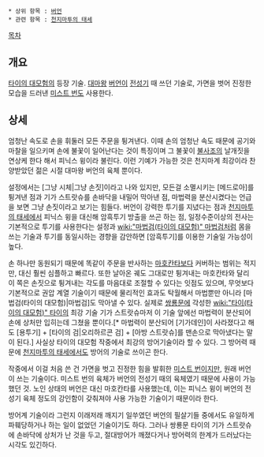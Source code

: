  * 상위 항목 : [[버언]]
 * 관련 항목 : [[천지마투의 태세]]

{{{+1 Phoenix Wing}}}

[[목차]]

== 개요 ==
[[타이의 대모험]]의 등장 기술. [[대마왕]] [[버언]]이 [[전성기]] 때 쓰던 기술로, 가면을 벗어 진정한 모습을 드러낸 [[미스트 번]]도 사용한다.

== 상세 ==
엄청난 속도로 손을 휘둘러 모든 주문을 튕겨낸다. 이때 손의 엄청난 속도 때문에 공기와 마찰을 일으키며 손에 불꽃이 일어난다는 것이 특징이며 그 불꽃이 [[불사조]]의 날개짓을 연상케 한다 해서 피닉스 윙이라 불린다. 이런 기예가 가능한 것은 천지마계 최강이라 찬양받았던 젊은 시절 대마왕 버언의 육체 뿐이다.

설정에서는 [그냥 시체|그냥 손짓]이라고 나와 있지만, 모든걸 소멸시키는 [메드로아]를 튕겨낸 점과 기가 스트랏슈를 손바닥을 내밀어 막아낸 점, 마법력을 분산시켰다는 언급을 보면 그냥 손짓이라고 보기는 힘들다. 버언이 강력한 투기를 지녔다는 점과 [[천지마투의 태세]]에서 피닉스 윙을 대신해 암흑투기 방출을 쓰곤 하는 점, 일정수준이상의 전사는 기본적으로 투기를 사용한다는 설정과 [[wiki:"마법검(타이의 대모험)" 마법검]]처럼 몸을 쓰는 기술과 투기를 동일시하는 경향을 감안하면 [암흑투기]를 이용한 기술일 가능성이 높다.

손 하나만 동원되기 때문에 똑같이 주문을 반사하는 [[마호칸타]]보다 커버하는 범위는 적지만, 대신 훨씬 심플하고 빠르다. 또한 날아온 궤도 그대로만 튕겨내는 마호칸타와 달리 이 쪽은 손짓으로 튕겨내는 각도를 마음대로 조절할 수 있다는 잇점도 있으며, 무엇보다 기본적으로 권압 계열 기술이기 때문에 물리적인 효과도 탁월해서 마법뿐만 아니라 [마법검(타이의 대모험)|마법검]도 막아낼 수 있다. 실제로 [[쌍룡문]]에 각성한 [[wiki:"타이(타이의 대모험)" 타이]]의 최강 기술 기가 스트랏슈마저 이 기술 앞에선 마법력이 분산되어 손에 상처만 입히는데 그쳤을 뿐이다.[* 마법력이 분산되어 [기가데인]이 사라졌다고 해도 [용투기] + [타이의 검|오리하르콘 검] + [아방 스트랏슈]를 맨손으로 막아냈다는 말이 된다.] 사실상 타이의 대모험 작중에서 최강의 방어기술이라 할 수 있다. 그 방어력 때문에 [[천지마투의 태세]]에서도 방어의 기술로 쓰이곤 한다.

작중에서 이걸 처음 쓴 건 가면을 벗고 진정한 힘을 발휘한 [[미스트 번]]이지만, 원래 버언이 쓰는 기술이다. 미스트 번의 육체가 버언의 전성기 때의 육체였기 때문에 사용이 가능했던 것. 노인 상태의 버언은 대신 마호칸타를 사용했는데, 이는 피닉스 윙이 버언의 전성기 육체 정도의 강인함이 갖춰져야 사용 가능한 기술이기 때문이라 한다.

방어계 기술이라 그런지 이래저래 깨지기 일쑤였던 버언의 필살기들 중에서도 유일하게 파훼당하거나 하는 일이 없었던 기술이기도 하다. 그러나 쌍룡문 타이의 기가 스트랏슈에 손바닥에 상처가 난 것을 두고, 절대방어가 깨졌다거나 방어력의 한계가 드러났다는 시각도 있긴하다.
